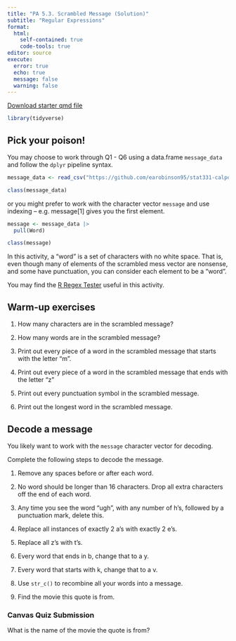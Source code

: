 ```yaml
---
title: "PA 5.3. Scrambled Message (Solution)"
subtitle: "Regular Expressions"
format: 
  html:
    self-contained: true
    code-tools: true
editor: source
execute: 
  error: true
  echo: true
  message: false
  warning: false
---
```


[Download starter qmd file](PA5_2-scrambled-message-regex.qmd)

```r
library(tidyverse)
```

## Pick your poison!

You may choose to work through Q1 - Q6 using a data.frame `message_data` and follow the `dplyr` pipeline syntax.

```r
message_data <- read_csv("https://github.com/earobinson95/stat331-calpoly/raw/master/practice-activities/data/scrambled_message.txt")

class(message_data)
```

or you might prefer to work with the character vector `message` and use indexing -- e.g. message[1] gives you the first element.

```r
message <- message_data |> 
  pull(Word)

class(message)
```

::: callout-tip
In this activity, a "word" is a set of characters with no white space. That is, even though many of elements of the scrambled mess vector are nonsense, and some have punctuation, you can consider each element to be a "word".

You may find the [R Regex Tester](https://spannbaueradam.shinyapps.io/r_regex_tester/) useful in this activity.
:::

## Warm-up exercises

1.  How many characters are in the scrambled message?

2.  How many words are in the scrambled message?

3.  Print out every piece of a word in the scrambled message that starts with the letter "m".

4.  Print out every piece of a word in the scrambled message that ends with the letter "z"

5.  Print out every punctuation symbol in the scrambled message.

6.  Print out the longest word in the scrambled message.


## Decode a message

::: callout-caution
You likely want to work with the `message` character vector for decoding.
:::

Complete the following steps to decode the message.

1.  Remove any spaces before or after each word.

2.  No word should be longer than 16 characters. Drop all extra characters off the end of each word.

3.  Any time you see the word "ugh", with any number of h's, followed by a punctuation mark, delete this.

4.  Replace all instances of exactly 2 a's with exactly 2 e's.

5.  Replace all z's with t's.

6.  Every word that ends in b, change that to a y.

7.  Every word that starts with k, change that to a v.

8.  Use `str_c()` to recombine all your words into a message.

9.  Find the movie this quote is from.


::: callout-note
### Canvas Quiz Submission
What is the name of the movie the quote is from?
:::